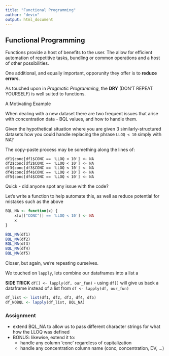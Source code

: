 ```yaml
---
title: "Functional Programming"
author: "devin"
output: html_document
---
```


## Functional Programming

Functions provide a host of benefits to the user. The allow for efficient automation of repetitive tasks, bundling or common operations and a host of other possibilities.

One additional, and equally important, opporunity they offer is to **reduce errors**.

As touched upon in *Pragmatic Programming*, the **DRY** (DON'T REPEAT YOURSELF) is well suited to functions.

A Motivating Example

When dealing with a new dataset there are two frequent issues that arise with concentration data - BQL values, and how to handle them.

Given the hypothetical situation where you are given 3 similarly-structured datasets how you could handle replacing the phrase `LLOQ < 10` simply with NA?

The copy-paste process may be something along the lines of:

```
df1$conc[df1$CONC == 'LLOQ < 10'] <- NA
df2$conc[df2$CONC == 'LLOQ < 10'] <- NA
df3$conc[df3$CONC == 'LLOQ < 10'] <- NA
df4$conc[df4$CONC == 'LLOQ < 10'] <- NA
df5$conc[df4$CONC == 'LLOQ < 10'] <- NA
```

Quick - did anyone spot any issue with the code?

Let's write a function to help automate this, as well as reduce potential for mistakes such as the above


```r
BQL_NA <- function(x) {
    x[x[["CONC"]] == 'LLOQ < 10'] <- NA
    x
}

BQL_NA(df1)
BQL_NA(df2)
BQL_NA(df3)
BQL_NA(df4)
BQL_MA(df5)
```

Closer, but again, we're repeating ourselves.

We touched on `lapply`, lets combine our dataframes into a list a 

**SIDE TRICK** `df[] <- lapply(df, our_fun)` - using `df[]` will give us back a dataframe instead of a list from `df <- lapply(df, our_fun)`

```r
df_list <- list(df1, df2, df3, df4, df5)
df_NOBQL <- lapply(df_list, BQL_NA)
```

### Assignment

- extend BQL_NA to allow us to pass different character strings for what how the LLOQ was defined
- BONUS: likewise, extend it to:   
    - handle any column 'conc' regardless of capitalization
    - handle any concentration column name (conc, concentration, DV, ...)

